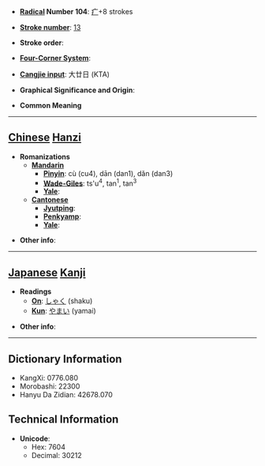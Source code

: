 * '''[[Wiktionary:Chinese radical index| Radical]] Number 104''': [[Wiktionary:Chinese radical index 疒|疒]]+8 strokes

* '''[[Wiktionary:Chinese total strokes index|Stroke number]]''': [[Wiktionary:Chinese total strokes index 13|13]]

* '''Stroke order''': 

* '''[[Wiktionary:Chinese four corner index|Four-Corner System]]''': 

* '''[[Wiktionary:Chinese Cangjie index|Cangjie input]]''': 大廿日 (KTA)

* '''Graphical Significance and Origin''': 

* '''Common Meaning'''

----

== [[Chinese]] [[Hanzi]] ==

* '''Romanizations'''
** '''[[Mandarin]]'''
*** '''[[Pinyin]]''': cù (cu4), dān (dan1), dǎn (dan3)
*** '''[[Wade-Giles]]''': ts'u<sup>4</sup>, tan<sup>1</sup>, tan<sup>3</sup>
*** '''[[Yale]]''': 
** '''[[Cantonese]]'''
*** '''[[Jyutping]]''':
*** '''[[Penkyamp]]''': 
*** '''[[Yale]]''': 

* '''Other info''': 

----

== [[Japanese]] [[Kanji]] ==

* '''Readings'''
** '''[[On]]''': [[しゃく]] (shaku)
** '''[[Kun]]''': [[やまい]] (yamai)

* '''Other info''':  

----

== Dictionary Information ==

* KangXi: 0776.080
* Morobashi: 22300
* Hanyu Da Zidian: 42678.070

== Technical Information ==

* '''Unicode''':
** Hex: 7604
** Decimal: 30212
